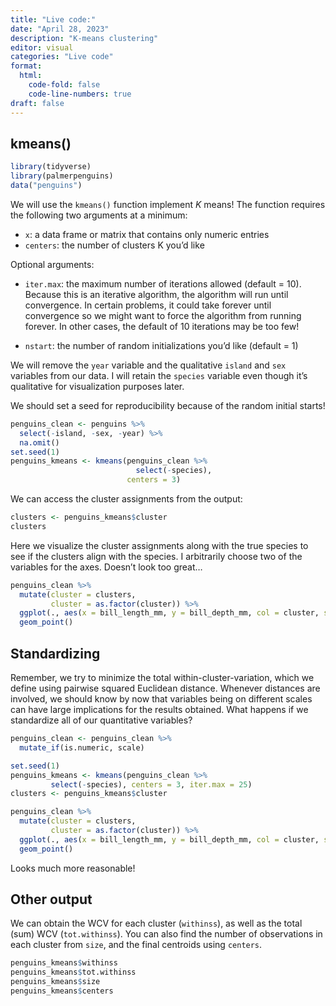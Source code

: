 ```yaml
---
title: "Live code:"
date: "April 28, 2023"
description: "K-means clustering"
editor: visual
categories: "Live code"
format:
  html: 
    code-fold: false
    code-line-numbers: true
draft: false
---
```


## kmeans()

```r
library(tidyverse)
library(palmerpenguins)
data("penguins")
```

We will use the `kmeans()` function implement $K$ means! The function requires the following two arguments at a minimum:

-   `x`: a data frame or matrix that contains only numeric entries
-   `centers`: the number of clusters K you'd like

Optional arguments:

-   `iter.max`: the maximum number of iterations allowed (default = 10). Because this is an iterative algorithm, the algorithm will run until convergence. In certain problems, it could take forever until convergence so we might want to force the algorithm from running forever. In other cases, the default of 10 iterations may be too few!

-   `nstart`: the number of random initializations you'd like (default = 1)

We will remove the `year` variable and the qualitative `island` and `sex` variables from our data. I will retain the `species` variable even though it's qualitative for visualization purposes later.

We should set a seed for reproducibility because of the random initial starts!

```r
penguins_clean <- penguins %>%
  select(-island, -sex, -year) %>%
  na.omit() 
set.seed(1)
penguins_kmeans <- kmeans(penguins_clean %>%
                            select(-species), 
                          centers = 3)
```

We can access the cluster assignments from the output:

```r
clusters <- penguins_kmeans$cluster
clusters
```

Here we visualize the cluster assignments along with the true species to see if the clusters align with the species. I arbitrarily choose two of the variables for the axes. Doesn't look too great...

```r
penguins_clean %>%
  mutate(cluster = clusters,
         cluster = as.factor(cluster)) %>%
  ggplot(., aes(x = bill_length_mm, y = bill_depth_mm, col = cluster, shape = species)) +
  geom_point()
```

## Standardizing

Remember, we try to minimize the total within-cluster-variation, which we define using pairwise squared Euclidean distance. Whenever distances are involved, we should know by now that variables being on different scales can have large implications for the results obtained. What happens if we standardize all of our quantitative variables?

```r
penguins_clean <- penguins_clean %>%
  mutate_if(is.numeric, scale)

set.seed(1)
penguins_kmeans <- kmeans(penguins_clean %>%
         select(-species), centers = 3, iter.max = 25)
clusters <- penguins_kmeans$cluster
```

```r
penguins_clean %>%
  mutate(cluster = clusters,
         cluster = as.factor(cluster)) %>%
  ggplot(., aes(x = bill_length_mm, y = bill_depth_mm, col = cluster, shape = species)) +
  geom_point()
```

Looks much more reasonable!

## Other output

We can obtain the WCV for each cluster (`withinss`), as well as the total (sum) WCV (`tot.withinss`). You can also find the number of observations in each cluster from `size`, and the final centroids using `centers`.

```r
penguins_kmeans$withinss
penguins_kmeans$tot.withinss
penguins_kmeans$size
penguins_kmeans$centers
```
